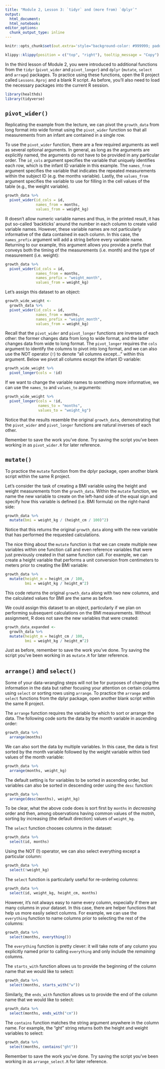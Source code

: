 ```yaml
---
title: "Module 2, Lesson 3: `tidyr` and (more from) `dplyr`"
output: 
  html_document:
  html_notebook:
editor_options: 
  chunk_output_type: inline
---
```


```r
knitr::opts_chunk$set(out.extra='style="background-color: #999999; padding:7px; display: inline-block;"')
```

```r
klippy::klippy(position = c("top", "right"), tooltip_message = "Copy")
```

In the third lesson of Module 2, you were introduced to additional functions from
the `tidyr` (`pivot_wider` and `pivot_longer`) and `dplyr` (`mutate`, `select` and `arrage`)
packages. To practice using these functions, open the R project called
`Lessons.Rproj` and a blank R script. As before, you'll also need to
load the necessary packages into the current R session.

```r
library(healthds)
library(tidyverse)
```

## `pivot_wider()`

Replicating the example from the lecture, we can pivot the `growth_data` from
long format into wide format using the `pivot_wider` function so that all
measurements from an infant are contained in a single row.

To use the `pivot_wider` function, there are a few required arguments as well
as several optional arguments. In general, as long as the arguments are
explicitly named, the arguments do not have to be provided in any particular order. 
The `id_cols` argument specifies the variable that 
uniquely identifies each row, which is the infant ID variable in this example. 
The `names_from` argument
specifies the variable that indicates the repeated measurements within the
subject ID (e.g. the months variable). Lastly, the `values_from` argument
specifies the variable to use for filling in the cell values of the table (e.g.,
the weight variable).

```r
growth_data %>%
  pivot_wider(id_cols = id,
              names_from = months,
              values_from = weight_kg)
```

R doesn't allow numeric variable names and thus, in the printed result, it 
has put so-called 'backticks' around the number in each column to create valid 
variable names. However, these variable names are not particularly informative 
of the data contained in each
column. In this case, the `names_prefix` argument will add a string
before every variable name. Returning to our example, this argument allows you
provide a prefix that conveys both the timing of the measurements (i.e. month)
and the type of measurement (i.e. weight):

```r
growth_data %>%
  pivot_wider(id_cols = id,
              names_from = months,
              names_prefix = "weight_month",
              values_from = weight_kg)
```

Let's assign this dataset to an object:

```r
growth_wide_weight <-
  growth_data %>%
  pivot_wider(id_cols = id,
              names_from = months,
              names_prefix = "weight_month",
              values_from = weight_kg)
```

Recall that the `pivot_wider` and `pivot_longer` functions are inverses of each
other: the former changes data from long to wide format, and the latter changes
data from wide to long format. The `pivot_longer` requires the `cols` argument to 
identify the columns to pivot into long format, and we can also use the NOT 
operator (`!`) to denote "all columns except..." within this argument. Below 
we pivot all columns except the infant ID variable:

```r
growth_wide_weight %>%
  pivot_longer(cols = !id)
```

If we want to change the variable names to something more informative, we can
use the `names_to` and `values_to` arguments:

```r
growth_wide_weight %>%
  pivot_longer(cols = !id,
               names_to = "months",
               values_to = "weight_kg")
```

Notice that the results resemble the original `growth_data`, demonstrating that
the `pivot_wider` and `pivot_longer` functions are natural inverses of each
other.

Remember to save the work you've done. Try saving the script you've been working
in as `pivot_wider.R` for later reference.

## `mutate()`

To practice the `mutate` function from the dplyr package, open another blank
script within the same R project.

Let's consider the task of creating a BMI variable using the height and weight
measurements from the `growth_data`. Within the `mutate` function, we name the
new variable to create on the left-hand side of the equal sign and specify how 
this variable is defined (i.e. BMI formula) on the right-hand side:

```r
growth_data %>%
  mutate(bmi = weight_kg / (height_cm / 100)^2)
```

Notice that this returns the original `growth_data` along with the new variable
that has performed the requested calculations.

The nice thing about the `mutate` function is that we can create multiple new
variables within one function call and even reference variables that were just
previously created in that same function call. For example, we can create
a height variable that performs a unit conversion from centimeters to meters
prior to creating the BMI variable:

```r
growth_data %>%
  mutate(height_m = height_cm / 100,
         bmi = weight_kg / height_m^2)
```

This code returns the original `growth_data` along with two new columns, and
the calculated values for BMI are the same as before.

We could assign this dataset to an object, particularly if we plan on
performing subsequent calculations on the BMI measurements. Without assignment,
R does not save the new variables that were created:

```r
growth_data_expanded <-
  growth_data %>%
  mutate(height_m = height_cm / 100,
         bmi = weight_kg / height_m^2)
```

Just as before, remember to save the work you've done. Try saving the script
you've been working in as `mutate.R` for later reference.

## `arrange()` and `select()`

Some of your data-wrangling steps will not be for purposes of changing the information in the data but rather focusing your attention on certain columns using `select` or sorting rows using `arrange`. To practice the `arrange` and `select` functions from the dplyr package, open another blank script within the same R project.

The `arrange` function requires the variable by which to sort or arrange the
data. The following code sorts the data by the month variable in ascending
order:

```r
growth_data %>%
  arrange(months)
```

We can also sort the data by multiple variables. In this case, the data is first
sorted by the month variable followed by the weight variable within tied values
of the month variable:

```r
growth_data %>%
  arrange(months, weight_kg)
```

The default setting is for variables to be sorted in ascending order, but
variables can also be sorted in descending order using the `desc` function:

```r
growth_data %>%
  arrange(desc(months), weight_kg)
```

To be clear, what the above code does is sort first by `months` in *decreasing* order and then, among observations having common values of the motnh, sorting by increasing (the default direction) values of `weight_kg`. 

The `select` function chooses columns in the dataset:

```r
growth_data %>%
  select(id, months)
```

Using the NOT (!) operator, we can also select everything except a particular
column:

```r
growth_data %>%
  select(!weight_kg)
```

The `select` function is particularly useful for re-ordering columns:

```r
growth_data %>%
  select(id, weight_kg, height_cm, months)
```

However, it's not always easy to name every column, especially if there are
many columns in your dataset. In this case, there are helper functions that
help us more easily select columns. For example, we can use the `everything`
function to name columns prior to selecting the rest of the columns:

```r
growth_data %>%
  select(months, everything())
```

The `everything` function is pretty clever: it will take note of any column
you explicitly named prior to calling `everything` and only include the *remaining*
columns. 

The `starts_with` function allows us to provide the beginning of the column name
that we would like to select:

```r
growth_data %>%
  select(months, starts_with("w"))
```

Similarly, the `ends_with` function allows us to provide the end of the column
name that we would like to select:

```r
growth_data %>%
  select(months, ends_with("cm"))
```

The `contains` function matches the string argument anywhere in the column name.
For example, the "ght" string returns both the height and weight variables to
select:

```r
growth_data %>%
  select(months, contains("ght"))
```

Remember to save the work you've done. Try saving the script you've been working
in as `arrange_select.R` for later reference.
